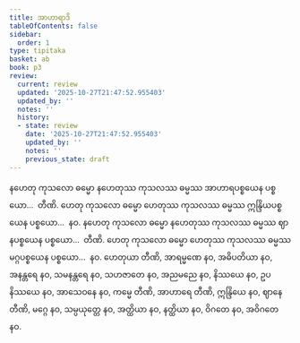 ```yaml
---
title: အာဟာရာဒိ
tableOfContents: false
sidebar:
  order: 1
type: tipitaka
basket: ab
book: p3
review:
  current: review
  updated: '2025-10-27T21:47:52.955403'
  updated_by: ''
  notes: ''
  history:
  - state: review
    date: '2025-10-27T21:47:52.955403'
    updated_by: ''
    notes: ''
    previous_state: draft
---
```



<ReviewStatus review={frontmatter.review} showDetails={true} />

<HypothesisAnnotation frontmatter={frontmatter} />

<DynamicBreadcrumb />

<Division number="18" book="p3" e="ch" v="39" p="199">

<Paragraph number="31" book="p3">
နဟေတု ကုသလော ဓမ္မော နဟေတုဿ ကုသလဿ ဓမ္မဿ အာဟာရပစ္စယေန ပစ္စယော…  တီဏိ.
</Paragraph>

</Division>
<Division number="19" book="p3" e="ch" v="39" p="199">

<Paragraph number="32" book="p3">
ဟေတု ကုသလော ဓမ္မော ဟေတုဿ ကုသလဿ ဓမ္မဿ ဣန္ဒြိယပစ္စယေန ပစ္စယော…  နဝ.
</Paragraph>

</Division>
<Division number="20" book="p3" e="ch" v="39" p="199">

<Paragraph number="33" book="p3">
နဟေတု ကုသလော ဓမ္မော နဟေတုဿ ကုသလဿ ဓမ္မဿ ဈာနပစ္စယေန ပစ္စယော…  တီဏိ.
</Paragraph>

</Division>
<Division number="21" book="p3" e="ch" v="39" p="199">

<Paragraph number="34" book="p3">
ဟေတု ကုသလော ဓမ္မော ဟေတုဿ ကုသလဿ ဓမ္မဿ မဂ္ဂပစ္စယေန ပစ္စယော…  နဝ.
</Paragraph>

</Division>
<Division number="22" book="p3" e="ch" v="39" p="199">

<Paragraph number="35" book="p3">
ဟေတုယာ တီဏိ, အာရမ္မဏေ နဝ, အဓိပတိယာ နဝ, အနန္တရေ နဝ, သမနန္တရေ နဝ, သဟဇာတေ နဝ, အညမညေ နဝ, နိဿယေ နဝ, ဥပနိဿယေ နဝ, အာသေဝနေ နဝ, ကမ္မေ တီဏိ, အာဟာရေ တီဏိ, ဣန္ဒြိယေ နဝ, ဈာနေ တီဏိ, မဂ္ဂေ နဝ, သမ္ပယုတ္တေ နဝ, အတ္ထိယာ နဝ, နတ္ထိယာ နဝ, ဝိဂတေ နဝ, အဝိဂတေ နဝ.
</Paragraph>
</Division>